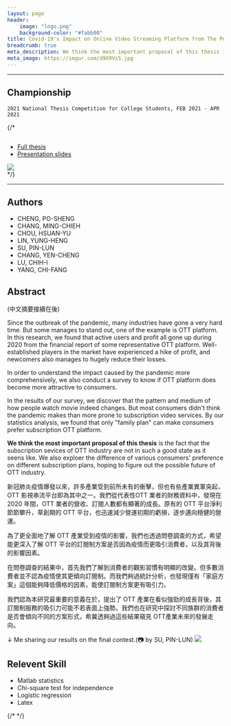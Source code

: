```yaml
---
layout: page
header:
    image: "logo.png"
    background-color: "#fabb00"
title: Covid-19's Impact on Online Video Streaming Platform from The Perspective of Consumer Preference
breadcrumb: true
meta_description: We think the most important proposal of this thesis is the fact that the subscription sevices of OTT industry are not in such a good state as it seens like. We also exploer the difference of various consumers' preference on different subscription plans, hoping to figure out the possible future of OTT industry.
meta_image: https://imgur.com/d9X9VsS.jpg
---
```


---

## Championship
`2021 National Thesis Competition for College Students, FEB 2021 - APR 2021`

{/* <div class="row">
  <div class="large-4 columns">
      <ul class="disc">
         <li><a href="/docs/paper.pdf">Full thesis</a></li>
         <li><a href="/docs/covid-19.pdf">Presentation slides</a></li>
      </ul>
  </div>
  <div class="large-8 columns">
     <img src="https://imgur.com/9vjiGe0.jpg">
  </div>
</div> */}

---

## Authors

- CHENG, PO-SHENG
- CHANG, MING-CHIEH
- CHOU, HSUAN-YU
- LIN, YUNG-HENG
- SU, PIN-LUN
- CHANG, YEN-CHENG
- LU, CHIH-I
- YANG, CHI-FANG

## Abstract 

(中文摘要接續在後)

Since the outbreak of the pandemic, many industries have gone a very hard time. But some manages to stand out, one of the example is OTT platform. In this research, we found that active users and profit all gone up during 2020 from the financial report of some representative OTT platform. Well-established players in the market have experienced a hike of profit, and newcomers also manages to hugely reduce their losses.

In order to understand the impact caused by the pandemic more comprehensively, we also conduct a survey to know if OTT platform does become more attractive to consumers.

In the results of our survey, we discover that the pattern and medium of how people watch movie indeed changes. But most consumers didn't think the pandemic makes than more prone to subscription video services. By our statistics analysis, we found that only "family plan" can make consumers prefer subscription OTT platform.

**We think the most important proposal of this thesis** is the fact that the subscription sevices of OTT industry are not in such a good state as it seens like. We also exploer the difference of various consumers' preference on different subscription plans, hoping to figure out the possible future of OTT industry.

新冠肺炎疫情爆發以來，許多產業受到前所未有的衝擊，但也有些產業異軍突起，OTT 影視串流平台即為其中之一。我們從代表性OTT 業者的財務資料中，發現在 2020 年間，OTT 業者的營收、訂閱人數都有顯著的成長。原有的 OTT 平台淨利節節攀升，草創期的 OTT 平台，也迅速減少營運初期的虧損，逐步邁向穩健的營運。

為了更全面地了解 OTT 產業受到疫情的影響，我們也透過問卷調查的方式，希望能更深入了解 OTT 平台的訂閱制方案是否因為疫情而更吸引消費者，以及其背後的影響因素。

在問卷調查的結果中，首先我們了解到消費者的觀影習慣有明顯的改變。但多數消費者並不認為疫情使其更傾向訂閱制。而我們夠過統計分析，也發現僅有「家庭方案」這個能夠降低價格的因素，能使訂閱制方案更有吸引力。

我們認為本研究最重要的意義在於，提出了 OTT 產業在看似強勁的成長背後，其訂閱制服務的吸引力可能不若表面上強勢。我們也在研究中探討不同族群的消費者是否會傾向不同的方案形式，希冀透夠過這些結果窺見 OTT產業未來的發展走向。 

&darr;
Me sharing our results on the final contest.(📷 by SU, PIN-LUN)
![](https://imgur.com/d9X9VsS.jpg)

## Relevent Skill

- Matlab statistics
- Chi-square test for independence
- Logistic regression
- Latex 

{/* <meta property="og image" content="https://imgur.com/DGAPMGo.jpg"> */}
